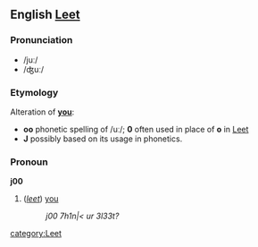 ==English [[Leet]]==
===Pronunciation===
*/juː/
*/ʤuː/
===Etymology===
Alteration of '''[[you]]''':
*'''oo''' phonetic  spelling of /uː/; '''0''' often used in place of '''o''' in [[w:Leet|Leet]]
*'''J''' possibly based on its usage in phonetics.
===Pronoun===
'''j00'''

#(''[[w:leet|leet]]'') [[you]]
#:''j00 7h1n|< ur 3l33t?''
[[category:Leet]]